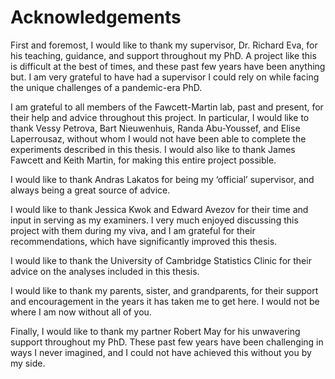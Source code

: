 # Acknowledgements {.unnumbered #ACKNOWLEDGEMENTS}
```{=latex}
\markboth{ACKNOWLEDGEMENTS}{}
```

First and foremost, I would like to thank my supervisor, Dr. Richard Eva, for his teaching, guidance, and support throughout my PhD.  A project like this is difficult at the best of times, and these past few years have been anything but.  I am very grateful to have had a supervisor I could rely on while facing the unique challenges of a pandemic-era PhD.

I am grateful to all members of the Fawcett-Martin lab, past and present, for their help and advice throughout this project.  In particular, I would like to thank Vessy Petrova, Bart Nieuwenhuis, Randa Abu-Youssef, and Elise Laperrousaz, without whom I would not have been able to complete the experiments described in this thesis.  I would also like to thank James Fawcett and Keith Martin, for making this entire project possible.

I would like to thank Andras Lakatos for being my 'official' supervisor, and always being a great source of advice.

I would like to thank Jessica Kwok and Edward Avezov for their time and input in serving as my examiners.  I very much enjoyed discussing this project with them during my viva, and I am grateful for their recommendations, which have significantly improved this thesis.

I would like to thank the University of Cambridge Statistics Clinic for their advice on the analyses included in this thesis.

I would like to thank my parents, sister, and grandparents, for their support and encouragement in the years it has taken me to get here.  I would not be where I am now without all of you.

Finally, I would like to thank my partner Robert May for his unwavering support throughout my PhD.  These past few years have been challenging in ways I never imagined, and I could not have achieved this without you by my side.  